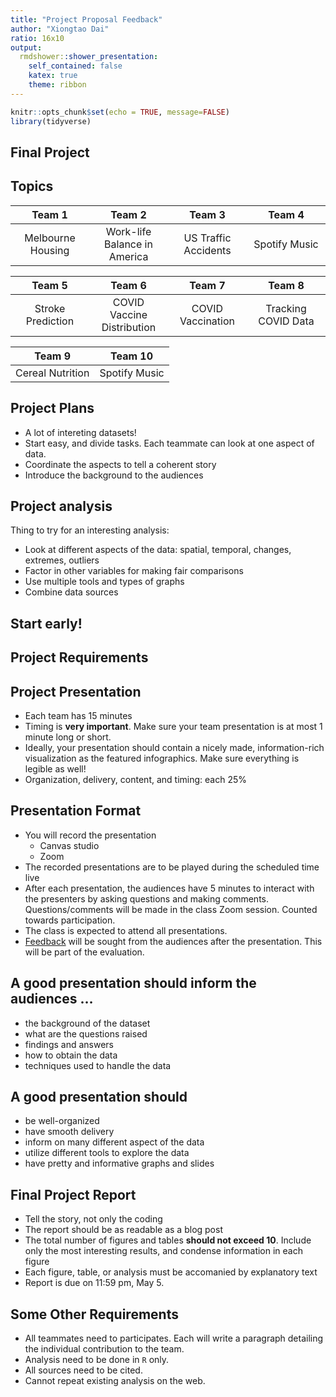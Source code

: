```yaml
---
title: "Project Proposal Feedback"
author: "Xiongtao Dai"
ratio: 16x10
output:
  rmdshower::shower_presentation:
    self_contained: false
    katex: true
    theme: ribbon
---
```


```r
knitr::opts_chunk$set(echo = TRUE, message=FALSE)
library(tidyverse)
```

## Final Project {.shout}

## Topics

Team 1 | Team 2 | Team 3 | Team 4 
:------:|:------:|:------:|:------:
Melbourne Housing | Work-life Balance in America | US Traffic Accidents | Spotify Music 

Team 5 | Team 6 | Team 7 | Team 8 
:------:|:------:|:------:|:------:
Stroke Prediction | COVID Vaccine Distribution | COVID Vaccination | Tracking COVID Data

Team 9 | Team 10 
:------:|:------:
Cereal Nutrition | Spotify Music 

## Project Plans

- A lot of intereting datasets!
- Start easy, and divide tasks. Each teammate can look at one aspect of data. 
- Coordinate the aspects to tell a coherent story
- Introduce the background to the audiences

## Project analysis

Thing to try for an interesting analysis:

- Look at different aspects of the data: spatial, temporal, changes, extremes, outliers
- Factor in other variables for making fair comparisons
- Use multiple tools and types of graphs
- Combine data sources

## Start early!  {.shout}

## Project Requirements {.shout}

## Project Presentation
- Each team has 15 minutes
- Timing is **very important**. Make sure your team presentation is at most 1 minute long or short.
- Ideally, your presentation should contain a nicely made, information-rich visualization as the featured infographics. Make sure everything is legible as well!
- Organization, delivery, content, and timing: each 25%

## Presentation Format
- You will record the presentation 
  - Canvas studio
  - Zoom
- The recorded presentations are to be played during the scheduled time live
- After each presentation, the audiences have 5 minutes to interact with the presenters by asking questions and making comments. Questions/comments will be made in the class Zoom session. Counted towards participation. 
- The class is expected to attend all presentations.
- [Feedback](https://forms.gle/n8mShwDhfwTXSrs26) will be sought from the audiences after the presentation. This will be part of the evaluation.


## A good presentation should inform the audiences ...

- the background of the dataset
- what are the questions raised
- findings and answers
- how to obtain the data
- techniques used to handle the data

## A good presentation should

- be well-organized
- have smooth delivery
- inform on many different aspect of the data
- utilize different tools to explore the data
- have pretty and informative graphs and slides

## Final Project Report

- Tell the story, not only the coding
- The report should be as readable as a blog post
- The total number of figures and tables **should not exceed 10**. Include only the most interesting results, and condense information in each figure
- Each figure, table, or analysis must be accomanied by explanatory text
- Report is due on 11:59 pm, May 5.


## Some Other Requirements

- All teammates need to participates. Each will write a paragraph detailing the individual contribution to the team.
- Analysis need to be done in `R` only.
- All sources need to be cited.
- Cannot repeat existing analysis on the web.